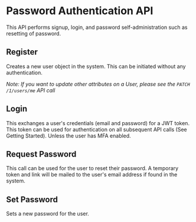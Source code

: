 

# Password Authentication API

This API performs signup, login, and password self-administration such as
resetting of password.

## Register

Creates a new user object in the system. This can be initiated without any
authentication.

<Route route="POST /1/auth/password/register" />

_Note: If you want to update other attributes on a User, please see the
`PATCH /1/users/me` API call_

## Login

This exchanges a user's credentials (email and password) for a JWT token. This
token can be used for authentication on all subsequent API calls (See Getting
Started). Unless the user has MFA enabled.

<Route route="POST /1/auth/password/login" />

## Request Password

This call can be used for the user to reset their password. A temporary token
and link will be mailed to the user's email address if found in the system.

<Route route="POST /1/auth/password/request" />

## Set Password

Sets a new password for the user.

<Route route="POST /1/auth/password/update" />
